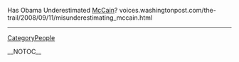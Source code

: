 Has Obama Underestimated [[McCain]]?  voices.washingtonpost.com/the-trail/2008/09/11/misunderestimating_mccain.html
----
[[CategoryPeople]]

__NOTOC__
